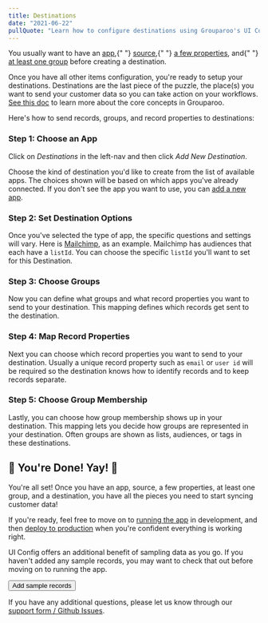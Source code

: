 ```yaml
---
title: Destinations
date: "2021-06-22"
pullQuote: "Learn how to configure destinations using Grouparoo's UI Config."
---
```


<Alert variant="warning">
  <p className="mb-0">
    You usually want to have an <a href="/docs/config/apps">app</a>,{" "}
    <a href="/docs/config/sources">source</a>,{" "}
    <a href="/docs/config/properties">a few properties</a>, and{" "}
    <a href="/docs/config/groups">at least one group</a> before creating a
    destination.
  </p>
</Alert>

Once you have all other items configuration, you're ready to setup your destinations. Destinations are the last piece of the puzzle, the place(s) you want to send your customer data so you can take action on your workflows. [See this doc](/docs/getting-started/product-concepts) to learn more about the core concepts in Grouparoo.

Here's how to send records, groups, and record properties to destinations:

### Step 1: Choose an App

Click on _Destinations_ in the left-nav and then click _Add New Destination_.

<ImageInBrowserFrame
  centered
  alt="UI Config: Add Destination"
  src="/images/docs/guides/config/destination--01-add.png"
  width={820}
  height={494}
/>

Choose the kind of destination you'd like to create from the list of available apps. The choices shown will be based on which apps you've already connected. If you don't see the app you want to use, you can [add a new app](/docs/config/apps).

<ImageInBrowserFrame
  centered
  alt="UI Config: Choose App"
  src="/images/docs/guides/config/destination--02-app.png"
  width={820}
  height={448}
/>

### Step 2: Set Destination Options

Once you've selected the type of app, the specific questions and settings will vary. Here is [Mailchimp](https://mailchimp.com/), as an example. Mailchimp has audiences that each have a `listId`. You can choose the specific `listId` you'll want to set for this Destination.

<ImageInBrowserFrame
  centered
  alt="UI Config: Mailchimp Details"
  src="/images/docs/guides/config/destination--03-name.png"
  width={820}
  height={456}
/>

### Step 3: Choose Groups

Now you can define what groups and what record properties you want to send to your destination. This mapping defines which records get sent to the destination.

<ImageInBrowserFrame
  centered
  alt="UI Config: Choose Group"
  src="/images/docs/guides/config/destination--04-group.png"
  width={820}
  height={437}
/>

### Step 4: Map Record Properties

Next you can choose which record properties you want to send to your destination. Usually a unique record property such as `email` or `user id` will be required so the destination knows how to identify records and to keep records separate.

<ImageInBrowserFrame
  centered
  alt="UI Config: Map Record Properties"
  src="/images/docs/guides/config/destination--05-property.png"
  width={820}
  height={434}
/>

### Step 5: Choose Group Membership

Lastly, you can choose how group membership shows up in your destination. This mapping lets you decide how groups are represented in your destination. Often groups are shown as lists, audiences, or tags in these destinations.

<ImageInBrowserFrame
  centered
  alt="UI Config: Choose Group Membership"
  src="/images/docs/guides/config/destination--06-mappings.png"
  width={820}
  height={460}
/>

<GeneratedConfigFile
  configDir="destinations"
  docPath="/docs/config/code-config/destinations"
/>

## 🎉 You're Done! Yay! 🎉

You're all set! Once you have an app, source, a few properties, at least one group, and a destination, you have all the pieces you need to start syncing customer data!

If you're ready, feel free to move on to [running the app](/docs/running) in development, and then [deploy to production](/docs/deployment) when you're confident everything is working right.

UI Config offers an additional benefit of sampling data as you go. If you haven't added any sample records, you may want to check that out before moving on to running the app.

<Button href="/docs/config/records" variant="outline-primary">
  Add sample records
</Button>

If you have any additional questions, please let us know through our [support form / Github Issues](https://github.com/grouparoo/grouparoo/issues/new/choose).

